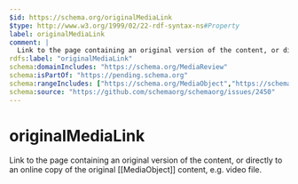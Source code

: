 ```yaml
---
$id: https://schema.org/originalMediaLink
$type: http://www.w3.org/1999/02/22-rdf-syntax-ns#Property
label: originalMediaLink
comment: |
  Link to the page containing an original version of the content, or directly to an online copy of the original [[MediaObject]] content, e.g. video file.
rdfs:label: "originalMediaLink"
schema:domainIncludes: "https://schema.org/MediaReview"
schema:isPartOf: "https://pending.schema.org"
schema:rangeIncludes: ["https://schema.org/MediaObject","https://schema.org/WebPage","https://schema.org/URL"]
schema:source: "https://github.com/schemaorg/schemaorg/issues/2450"
---
```


# originalMediaLink

Link to the page containing an original version of the content, or directly to an online copy of the original [[MediaObject]] content, e.g. video file.

